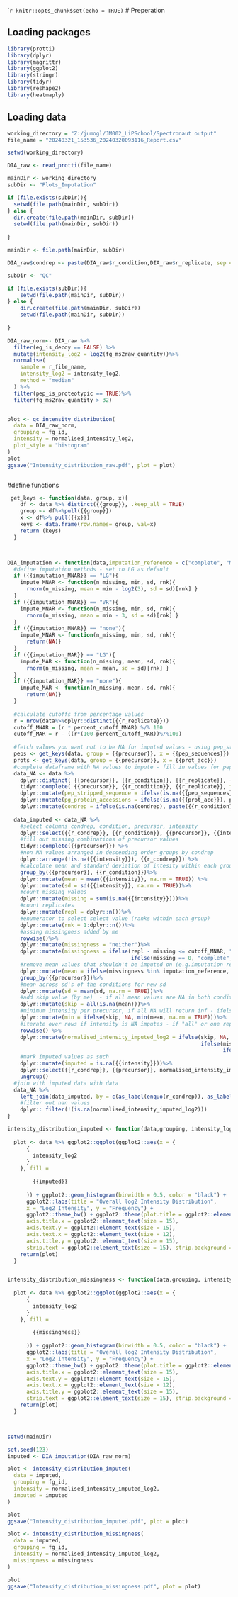 ````r
knitr::opts_chunk$set(echo = TRUE)
```
# Preperation

## Loading packages 

```r
library(protti)
library(dplyr)
library(magrittr)
library(ggplot2)
library(stringr)
library(tidyr)
library(reshape2)
library(heatmaply)
```

## Loading data


```r

working_directory = "Z:/jumogl/JM002_LiPSchool/Spectronaut output"
file_name = "20240321_153536_20240320093116_Report.csv"

setwd(working_directory)

DIA_raw <- read_protti(file_name)

mainDir <- working_directory
subDir <- "Plots_Imputation"

if (file.exists(subDir)){
  setwd(file.path(mainDir, subDir))
} else {
  dir.create(file.path(mainDir, subDir))
  setwd(file.path(mainDir, subDir))
  
}

mainDir <- file.path(mainDir, subDir)

DIA_raw$condrep <- paste(DIA_raw$r_condition,DIA_raw$r_replicate, sep = "_")


```



```r

subDir <- "QC"

if (file.exists(subDir)){
    setwd(file.path(mainDir, subDir))
} else {
    dir.create(file.path(mainDir, subDir))
    setwd(file.path(mainDir, subDir))
    
}

DIA_raw_norm<- DIA_raw %>%
  filter(eg_is_decoy == FALSE) %>%
  mutate(intensity_log2 = log2(fg_ms2raw_quantity))%>%
  normalise(
    sample = r_file_name,
    intensity_log2 = intensity_log2,
    method = "median"
  ) %>%
  filter(pep_is_proteotypic == TRUE)%>%
  filter(fg_ms2raw_quantity > 32)


plot <- qc_intensity_distribution(
  data = DIA_raw_norm,
  grouping = fg_id,
  intensity = normalised_intensity_log2,
  plot_style = "histogram"
)
plot
ggsave("Intensity_distribution_raw.pdf", plot = plot)



```


#define functions
```r
 get_keys <- function(data, group, x){
    df <- data %>% distinct({{group}}, .keep_all = TRUE)
    group <- df%>%pull({{group}})
    x <- df%>% pull({{x}})
    keys <- data.frame(row.names= group, val=x)
    return (keys)
  }



DIA_imputation <- function(data,imputation_reference = c("complete", "MAR"), imputation_MNAR = "LG", imputation_MAR = "LG", r_condition = r_condition, r_condrep = condrep, precursor = fg_id, intensity = normalised_intensity_log2, prot_acc = pg_protein_accessions, pep_sequences = pep_stripped_sequence, r_replicate = r_replicate, percent_cutoff_MNAR = 30, percent_cutoff_MAR = 70){
  #define imputation methods - set to LG as default
  if ({{imputation_MNAR}} == "LG"){
    impute_MNAR <- function(n_missing, min, sd, rnk){
      rnorm(n_missing, mean = min - log2(3), sd = sd)[rnk] }
  }
  if ({{imputation_MNAR}} == "VR"){
    impute_MNAR <- function(n_missing, min, sd, rnk){
      rnorm(n_missing, mean = min - 3, sd = sd)[rnk] }
  }
  if ({{imputation_MNAR}} == "none"){
    impute_MNAR <- function(n_missing, min, sd, rnk){
      return(NA)}
  }
  if ({{imputation_MAR}} == "LG"){  
    impute_MAR <- function(n_missing, mean, sd, rnk){
      rnorm(n_missing, mean = mean, sd = sd)[rnk] }
  }
  if ({{imputation_MAR}} == "none"){
    impute_MAR <- function(n_missing, mean, sd, rnk){
      return(NA)}
  }
  
  #calculate cutoffs from percentage values
  r = nrow(data%>%dplyr::distinct({{r_replicate}}))
  cutoff_MNAR = (r * percent_cutoff_MNAR) %/% 100
  cutoff_MAR = r - ((r*(100-percent_cutoff_MAR))%/%100)
  
  #fetch values you want not to be NA for imputed values - using pep_stripped_sequence and pg_protein_accessions as those may be interesing for graphing
  peps <- get_keys(data, group = {{precursor}}, x = {{pep_sequences}})
  prots <- get_keys(data, group = {{precursor}}, x = {{prot_acc}})
  #complete dataframe with NA values to impute - fill in values for pep_stripped_sequence and pg_protein_accessions from "keys"
  data_NA <- data %>%
    dplyr::distinct( {{precursor}}, {{r_condition}}, {{r_replicate}}, {{intensity}}, .keep_all = TRUE ) %>% 
    tidyr::complete( {{precursor}}, {{r_condition}}, {{r_replicate}}, fill = list(area = NA))%>%
    dplyr::mutate(pep_stripped_sequence = ifelse(is.na({{pep_sequences}}), peps[{{precursor}},], {{pep_sequences}}))%>%
    dplyr::mutate(pg_protein_accessions = ifelse(is.na({{prot_acc}}), prots[{{precursor}},], {{prot_acc}}))%>%
    dplyr::mutate(condrep = ifelse(is.na(condrep), paste({{r_condition}}, {{r_replicate}}, sep = "_"), condrep))
  
  data_imputed <- data_NA %>%
    #select columns condrep, condition, precursor, intensity
    dplyr::select({{r_condrep}}, {{r_condition}}, {{precursor}}, {{intensity}})%>%
    #fill out missing combinations of precursor values
    tidyr::complete({{precursor}}) %>%
    #non NA values arranged in descending order groups by condrep
    dplyr::arrange(!is.na({{intensity}}), {{r_condrep}}) %>% 
    #calculate mean and standard deviation of intesity within each group (precursor and condition)
    group_by({{precursor}}, {{r_condition}})%>%
    dplyr::mutate(mean = mean({{intensity}}, na.rm = TRUE)) %>%
    dplyr::mutate(sd = sd({{intensity}}, na.rm = TRUE))%>%
    #count missing values
    dplyr::mutate(missing = sum(is.na({{intensity}})))%>%
    #count replicates
    dplyr::mutate(repl = dplyr::n())%>%
    #enumerator to select select value (ranks within each group)
    dplyr::mutate(rnk = 1:dplyr::n())%>%
    #assing missingness added by me
    rowwise()%>%
    dplyr::mutate(missingness = "neither")%>%
    dplyr::mutate(missingness = ifelse(repl - missing <= cutoff_MNAR, "MNAR", 
                                       ifelse(missing == 0, "complete", ifelse(repl - missing >= cutoff_MAR, "MAR", missingness))))%>%
    #remove mean values that shouldn't be imputed on (e.g.imputation reference not MAR or complete) - can be changed, only imputes from MAR and complete as default
    dplyr::mutate(mean = ifelse(missingness %in% imputation_reference, mean, NA))%>%
    group_by({{precursor}})%>%
    #mean across sd's of the conditions for new sd 
    dplyr::mutate(sd = mean(sd, na.rm = TRUE))%>%
    #add skip value (by me)  - if all mean values are NA in both conditions creates errors in min and rnorm functions
    dplyr::mutate(skip = all(is.na(mean)))%>%
    #minimum intensity per precursor, if all NA will return inf - ifelse statement as bugfix: to avoid imputation where "imputation reference" is "neither" or "MNAR" the skip boolean was added 
    dplyr::mutate(min = ifelse(skip, NA, min(mean, na.rm = TRUE)))%>%
    #iterate over rows if intensity is NA imputes - if "all" or one replicate is missing imputes as MNAR, else if one replicate is missing impute MAR, if       not NA takes intesity_log2 - changed by me to include MAR definition, changed cutoffs from numerical values to variable
    rowwise() %>%
    dplyr::mutate(normalised_intensity_imputed_log2 = ifelse(skip, NA, ifelse(is.na({{intensity}}), 	
                                                             ifelse(missingness == "MNAR", impute_MNAR(missing, min, sd, rnk), 
                                                                    ifelse(missingness == "MAR", impute_MAR(missing, mean, sd, rnk), {{intensity}})), {{intensity}}))) %>%
    #mark imputed values as such
    dplyr::mutate(imputed = is.na({{intensity}}))%>%
    dplyr::select({{r_condrep}}, {{precursor}}, normalised_intensity_imputed_log2, imputed, missingness)%>%
    ungroup()
  #join with imputed data with data
  data_NA %>%
    left_join(data_imputed, by = c(as_label(enquo(r_condrep)), as_label(enquo(precursor))))%>%
    #filter out nan values
    dplyr:: filter(!(is.na(normalised_intensity_imputed_log2)))
} 


```

```r

intensity_distribution_imputed <- function(data,grouping, intensity_log2, imputed) {
  
  plot <- data %>% ggplot2::ggplot(ggplot2::aes(x = {
      {
        intensity_log2
      }
    }, fill = 
      
        {{imputed}}
      
      )) + ggplot2::geom_histogram(binwidth = 0.5, color = "black") + 
      ggplot2::labs(title = "Overall log2 Intensity Distribution", 
      x = "Log2 Intensity", y = "Frequency") + 
      ggplot2::theme_bw() + ggplot2::theme(plot.title = ggplot2::element_text(size = 20), 
      axis.title.x = ggplot2::element_text(size = 15), 
      axis.text.y = ggplot2::element_text(size = 15), 
      axis.text.x = ggplot2::element_text(size = 12), 
      axis.title.y = ggplot2::element_text(size = 15), 
      strip.text = ggplot2::element_text(size = 15), strip.background = element_blank())
    return(plot)
  }


intensity_distribution_missingness <- function(data,grouping, intensity_log2, missingness) {
  
  plot <- data %>% ggplot2::ggplot(ggplot2::aes(x = {
      {
        intensity_log2
      }
    }, fill = 
      
        {{missingness}}
      
      )) + ggplot2::geom_histogram(binwidth = 0.5, color = "black") + 
      ggplot2::labs(title = "Overall log2 Intensity Distribution", 
      x = "Log2 Intensity", y = "Frequency") + 
      ggplot2::theme_bw() + ggplot2::theme(plot.title = ggplot2::element_text(size = 20), 
      axis.title.x = ggplot2::element_text(size = 15), 
      axis.text.y = ggplot2::element_text(size = 15), 
      axis.text.x = ggplot2::element_text(size = 12), 
      axis.title.y = ggplot2::element_text(size = 15), 
      strip.text = ggplot2::element_text(size = 15), strip.background = element_blank())
    return(plot)
  }




```

```r

setwd(mainDir)

set.seed(123)
imputed <- DIA_imputation(DIA_raw_norm)

plot <- intensity_distribution_imputed(
  data = imputed,
  grouping = fg_id,
  intensity = normalised_intensity_imputed_log2,
  imputed = imputed
)

plot
ggsave("Intensity_distribution_imputed.pdf", plot = plot)

plot <- intensity_distribution_missingness(
  data = imputed,
  grouping = fg_id,
  intensity = normalised_intensity_imputed_log2,
  missingness = missingness
)

plot
ggsave("Intensity_distribution_missingness.pdf", plot = plot)

```